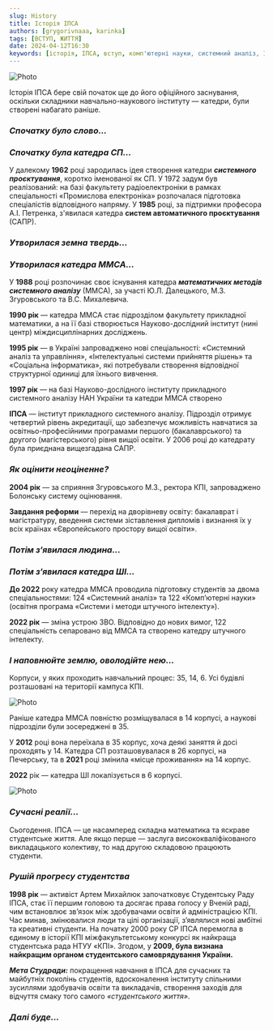 ```yaml
---
slug: History
title: Історія ІПСА
authors: [grygorivnaaa, karinka]
tags: [ВСТУП, ЖИТТЯ]
date: 2024-04-12T16:30
keywords: [історія, ІПСА, вступ, комп'ютерні науки, системний аналіз, 122, 124, ММСА, СП, ШІ, кафедра, КПІ]
---
```


![Photo](./історія_ІПСА.png)

<!--truncate-->

Історія ІПСА бере свій початок ще до його офіційного заснування, оскільки складники навчально-наукового інституту — катедри, були створені набагато раніше.

### **_Спочатку було слово…_**
### **_Спочатку була катедра СП…_**

У далекому **1962** році зародилась ідея створення катедри **_системного проєктування_**, коротко іменованої як СП. У 1972 задум був реалізований: на базі факультету радіоелектроніки в рамках спеціальності «Промислова електроніка» розпочалася підготовка спеціалістів відповідного напряму.  У **1985** році, за підтримки професора А.І. Петренка, з'явилася катедра **систем автоматичного проєктування** (САПР).

### **_Утворилася земна твердь…_**
### **_Утворилася катедра ММСА…_**


У **1988** році розпочинає своє існування катедра **_математичних методів системного аналізу_** (ММСА),  за участі Ю.Л. Далецького, М.З. Згуровського та В.С. Михалевича.

**1990 рік** — катедра ММСА стає підрозділом факультету прикладної математики, а на її базі створюється Науково-дослідний інститут (нині центр) міждисциплінарних досліджень.

**1995 рік** — в Україні запроваджено нові спеціальності: «Системний аналіз та управління», «Інтелектуальні системи прийняття рішень» та «Соціальна інформатика», які потребували створення відповідної структурної одиниці для їхнього вивчення.

**1997 рік** — на базі Науково-дослідного інституту прикладного системного аналізу НАН України та катедри ММСА створено

**ІПСА** — інститут прикладного системного аналізу. Підрозділ отримує четвертий рівень акредитації, що забезпечує можливість навчатися за освітньо-професійними програмами першого (бакалаврського) та другого (магістерського) рівня вищої освіти. У 2006 році до катедрату була приєднана вищезгадана САПР.

### **_Як оцінити неоціненне?_**

**2004 рік** — за сприяння Згуровського М.З., ректора КПІ, запроваджено Болонську систему оцінювання.

**Завдання реформи** — перехід на дворівневу освіту: бакалаврат і магістратуру, введення системи зіставлення дипломів і визнання їх у всіх країнах «Європейського простору вищої освіти».

### **_Потім з’явилася людина…_**
### **_Потім з’явилася катедра ШІ…_**


**До 2022** року катедра ММСА проводила підготовку студентів за двома спеціальностями: 124 «Системний аналіз» та 122 «Комп’ютерні науки» (освітня програма «Системи і методи штучного інтелекту»).

**2022 рік** — зміна устрою ЗВО. Відповідно до нових вимог, 122 спеціальність сепаровано від ММСА та створено катедру штучного інтелекту.

### **_І наповнюйте землю, оволодійте нею…_**

Корпуси, у яких проходить навчальний процес: 35, 14, 6. Усі будівлі розташовані на території кампуса КПІ.

![Photo](./3photo.jpg)

Раніше катедра ММСА повністю розміщувалася в 14 корпусі, а наукові підрозділи були зосереджені в 35.

У **2012** році вона переїхала в 35 корпус, хоча деякі заняття й досі проходять у 14. Катедра СП розташовувалася в 26 корпусі, на Печерську, та в **2021** році змінила «місце проживання» на 14 корпус.

**2022** рік — катедра ШІ локалізується в 6 корпусі.

![Photo](./stare.png)

### **_Сучасні реалії…_**

Сьогодення. ІПСА — це насамперед складна математика та яскраве студентське життя. Але якщо перше — заслуга висококваліфікованого викладацького колективу, то над другою складовою працюють студенти.

### **_Рушій прогресу студентства_**

**1998 рік** — активіст  Артем Михайлюк започатковує Студентську Раду ІПСА, стає її першим головою та досягає права голосу у Вченій раді, чим встановлює зв’язок між здобувачами освіти й адміністрацією КПІ. Час минав, змінювалися люди та цілі організації, з’являлися нові амбітні та креативні студенти. На початку 2000 року СР ІПСА перемогла в єдиному в історії КПІ міжфакультетському конкурсі як найкраща студентська рада НТУУ «КПІ». Згодом, у **2009, була визнана найкращим органом студентського самоврядування України.**

**_Мета Студради:_** покращення навчання в ІПСА для сучасних та майбутніх поколінь студентів, вдосконалення інституту спільними зусиллями здобувачів освіти та викладачів, створення заходів для відчуття смаку того самого *«студентського життя»*.

### **_Далі буде…_**
